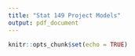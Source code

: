 ```yaml
---
title: "Stat 149 Project Models"
output: pdf_document
---
```


```r
knitr::opts_chunk$set(echo = TRUE)
```
